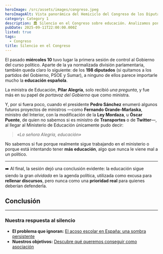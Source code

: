 ```yaml
---
heroImage: /src/assets/images/congreso.jpeg
heroImageAlt: Vista panorámica del Hemiciclo del Congreso de los Diputados en Madrid, con sus escaños rojos y tribuna de oradores.
category: Category 1
description: 🏛️ Silencio en el Congreso sobre educación. Analizamos por qué la formación de nuestros jóvenes vuelve a ser la gran olvidada en el debate político.
pubDate: 2025-09-11T22:00:00.000Z
listed: true
tags:
  - Congreso
title: Silencio en el Congreso
---
```


El pasado **miércoles 10** tuvo lugar la primera sesión de control al Gobierno del curso político.
Aparte de la ya normalizada división parlamentaria, también queda claro lo siguiente:
de los **198 diputados** (si quitamos a los partidos del Gobierno, PSOE y Sumar),
a ninguno de ellos parece importarle mucho la **educación española**.

La ministra de Educación, **Pilar Alegría**, solo recibió _una pregunta_,
y fue más en su papel de _portavoz del Gobierno_ que como ministra.

Y, por si fuera poco, cuando el presidente **Pedro Sánchez** enumeró algunos futuros proyectos de ministros —como **Fernando Grande-Marlaska**, ministro del Interior, con la modificación de la **Ley Mordaza**, u **Óscar Puente**, de quien no sabemos si es ministro de **Transportes** o de **Twitter**—,
al llegar al Ministerio de Educación únicamente pudo decir:

> _«La señora Alegría, educación»_

No sabemos si fue porque realmente sigue trabajando en el ministerio
o porque está intentando tener **más educación**,
algo que nunca le viene mal a un político.

---

➡️ Al final, la sesión dejó una conclusión evidente:
la educación sigue siendo la gran _olvidada_ en la agenda política,
utilizada como excusa para **rellenar discursos**,
pero nunca como una **prioridad real** para quienes deberían defenderla.

## Conclusión

---

### Nuestra respuesta al silencio

- **El problema que ignoran:** [El acoso escolar en España: una sombra persistente](/post/acoso-escolar-espana)
- **Nuestros objetivos:** [Descubre qué queremos conseguir como asociación](/post/objetivos-asociacion)
